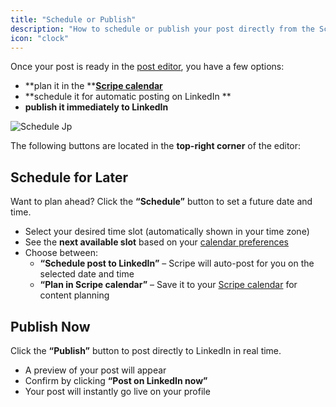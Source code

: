 ```yaml
---
title: "Schedule or Publish"
description: "How to schedule or publish your post directly from the Scripe editor."
icon: "clock"
---
```


Once your post is ready in the [post editor](/editor/editor), you have a few options:

- \*\*plan it in the \*\*[**Scripe calendar**](/sidebar/calendar)
- \*\*schedule it for automatic posting on LinkedIn \*\*
- **publish it immediately to LinkedIn**

![Schedule Jp](/images/schedule.jpg)

The following buttons are located in the **top-right corner** of the editor:

## Schedule for Later

Want to plan ahead? Click the **“Schedule”** button to set a future date and time.

- Select your desired time slot (automatically shown in your time zone)
- See the **next available slot** based on your [calendar preferences](/sidebar/calendar)
- Choose between:
  - **“Schedule post to LinkedIn”** – Scripe will auto-post for you on the selected date and time
  - **“Plan in Scripe calendar”** – Save it to your [Scripe calendar](/sidebar/calendar) for content planning

## Publish Now

Click the **“Publish”** button to post directly to LinkedIn in real time.

- A preview of your post will appear
- Confirm by clicking **“Post on LinkedIn now”**
- Your post will instantly go live on your profile